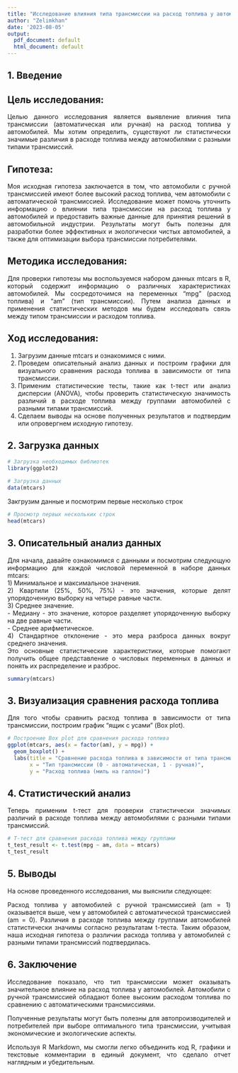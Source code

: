 ```yaml
---
title: "Исследование влияния типа трансмиссии на расход топлива у автомобилей"
author: "Zelimkhan"
date: '2023-08-05'
output:
  pdf_document: default
  html_document: default
---
```

<div align="center">
# 1. Введение
</div>

## Цель исследования:
<div style="text-align: justify;">
Целью данного исследования является выявление влияния типа трансмиссии (автоматическая или ручная) на расход топлива у автомобилей. Мы хотим определить, существуют ли статистически значимые различия в расходе топлива между автомобилями с разными типами трансмиссий.
</div>

## Гипотеза:
<div style="text-align: justify;">
Моя исходная гипотеза заключается в том, что автомобили с ручной трансмиссией имеют более высокий расход топлива, чем автомобили с автоматической трансмиссией.
Исследование может помочь уточнить информацию о влиянии типа трансмиссии на расход топлива у автомобилей и предоставить важные данные для принятия решений в автомобильной индустрии. Результаты могут быть полезны для разработки более эффективных и экологически чистых автомобилей, а также для оптимизации выбора трансмиссии потребителями.
</div>
## Методика исследования:
<div style="text-align: justify;">
Для проверки гипотезы мы воспользуемся набором данных mtcars в R, который содержит информацию о различных характеристиках автомобилей. Мы сосредоточимся на переменных "mpg" (расход топлива) и "am" (тип трансмиссии). Путем анализа данных и применения статистических методов мы будем исследовать связь между типом трансмиссии и расходом топлива.
</div>
## Ход исследования:
<div style="text-align: justify;">
1) Загрузим данные mtcars и ознакомимся с ними.
2) Проведем описательный анализ данных и построим графики для визуального сравнения расхода топлива в зависимости от типа трансмиссии.
3) Применим статистические тесты, такие как t-тест или анализ дисперсии (ANOVA), чтобы проверить статистическую значимость различий в расходе топлива между группами автомобилей с разными типами трансмиссий.
4) Сделаем выводы на основе полученных результатов и подтвердим или опровергнем исходную гипотезу.
</div>
<div align="center">
# 2. Загрузка данных
</div>
```r
# Загрузка необходимых библиотек
library(ggplot2)

# Загрузка данных
data(mtcars)
```
Закгрузим данные и посмотрим первые несколько строк
```r
# Просмотр первых нескольких строк
head(mtcars)
```
<div align="center">
# 3. Описательный анализ данных
</div>
<div style="text-align: justify;">
Для начала, давайте ознакомимся с данными и посмотрим следующую информацию для каждой числовой переменной в наборе данных mtcars:\
1) Минимальное и максимальное значения.\
2) Квартили (25%, 50%, 75%) - это значения, которые делят упорядоченную выборку на четыре равные части.\
3) Среднее значение.\
- Медиану - это значение, которое разделяет упорядоченную выборку на две равные части.\
- Среднее арифметическое.\
4) Стандартное отклонение - это мера разброса данных вокруг среднего значения.\
Это основные статистические характеристики, которые помогают получить общее представление о числовых переменных в данных и понять их распределение и разброс.
</div>
```r
summary(mtcars)
```

<div align="center">
# 3. Визуализация сравнения расхода топлива
</div>
<div style="text-align: justify;">
Для того чтобы сравнить расход топлива в зависимости от типа трансмиссии, построим график "ящик с усами" (Box plot).
</div>
```r
# Построение Box plot для сравнения расхода топлива
ggplot(mtcars, aes(x = factor(am), y = mpg)) +
  geom_boxplot() +
  labs(title = "Сравнение расхода топлива в зависимости от типа трансмиссии",
       x = "Тип трансмиссии (0 - автоматическая, 1 - ручная)",
       y = "Расход топлива (миль на галлон)")
```
<div align="center">
# 4. Статистический анализ
</div>
<div style="text-align: justify;">
Теперь применим t-тест для проверки статистически значимых различий в расходе топлива между автомобилями с разными типами трансмиссий.
</div>
```r
# Т-тест для сравнения расхода топлива между группами
t_test_result <- t.test(mpg ~ am, data = mtcars)
t_test_result
```
<div align="center">
# 5. Выводы
</div>
<div style="text-align: justify;">
На основе проведенного исследования, мы выяснили следующее:

Расход топлива у автомобилей с ручной трансмиссией (am = 1) оказывается выше, чем у автомобилей с автоматической трансмиссией (am = 0).
Различия в расходе топлива между группами автомобилей статистически значимы согласно результатам t-теста.
Таким образом, наша исходная гипотеза о различии расхода топлива у автомобилей с разными типами трансмиссий подтвердилась.
<div align="center">
# 6. Заключение
</div>
Исследование показало, что тип трансмиссии может оказывать значительное влияние на расход топлива у автомобилей. Автомобили с ручной трансмиссией обладают более высоким расходом топлива по сравнению с автоматическими трансмиссиями.

Полученные результаты могут быть полезны для автопроизводителей и потребителей при выборе оптимального типа трансмиссии, учитывая экономические и экологические аспекты.

Используя R Markdown, мы смогли легко объединить код R, графики и текстовые комментарии в единый документ, что сделало отчет наглядным и убедительным.
</div>
